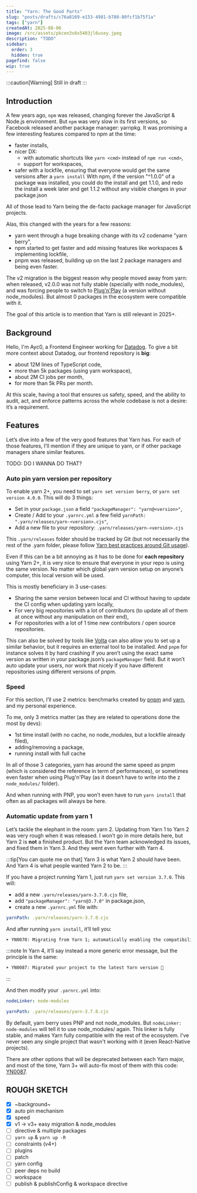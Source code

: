```yaml
---
title: "Yarn: The Good Parts"
slug: "posts/drafts/c76a8169-e153-4981-b780-80fcf1b75f1a"
tags: ["yarn"]
createdAt: 2025-08-06
image: /src/assets/pkcen3s6x5403jl6usey.jpeg
description: "TODO"
sidebar:
  order: 3
  hidden: true
pagefind: false
wip: true
---
```



:::caution[Warning]
Still in draft
:::

## Introduction

A few years ago, `npm` was released, changing forever the JavaScript & Node.js environment. But `npm` was very slow in its first versions, so Facebook released another package manager: yarnpkg. It was promising a few interesting features compared to npm at the time:

- faster installs,
- nicer DX:
  - with automatic shortcuts like `yarn <cmd>` instead of `npm run <cmd>`,
  - support for workspaces,
- safer with a lockfile, ensuring that everyone would get the same versions after a `yarn install`
  With npm, if the version "^1.0.0" of a package was installed, you could do the install and get 1.1.0, and redo the install a week later and get 1.1.2 without any visible changes in your package.json

All of those lead to Yarn being the de-facto package manager for JavaScript projects.

Alas, this changed with the years for a few reasons:

- yarn went through a huge breaking change with its v2 codename "yarn berry",
- npm started to get faster and add missing features like workspaces & implementing lockfile,
- pnpm was released, building up on the last 2 package managers and being even faster.

The v2 migration is the biggest reason why people moved away from yarn: when released, v2.0.0 was not fully stable (specially with node_modules), and was forcing people to switch to [Plug'n'Play](https://yarnpkg.com/features/pnp) (a version without node_modules). But almost 0 packages in the ecosystem were compatible with it.

The goal of this article is to mention that Yarn is still relevant in 2025+.

## Background

Hello, I'm Ayc0, a Frontend Engineer working for [Datadog](https://datadoghq.com/). To give a bit more context about Datadog, our frontend repository is **big**:

- about 12M lines of TypeScript code,
- more than 5k packages (using yarn workspace),
- about 2M CI jobs per month,
- for more than 5k PRs per month.

At this scale, having a tool that ensures us safety, speed, and the ability to audit, act, and enforce patterns across the whole codebase is not a desire: it’s a requirement.

## Features

Let’s dive into a few of the very good features that Yarn has. For each of those features, I’ll mention if they are unique to yarn, or if other package managers share similar features.

TODO: DO I WANNA DO THAT?

### Auto pin yarn version per repository

To enable yarn 2+, you need to set `yarn set version berry`, or `yarn set version 4.0.0`. This will do 3 things:

- Set in your `package.json` a field `"packageManager": "yarn@<version>"`,
- Create / Add to your `.yarnrc.yml` a few field `yarnPath: ".yarn/releases/yarn-<version>.cjs"`,
- Add a new file to your repository: `.yarn/releases/yarn-<version>.cjs`

This `.yarn/releases` folder should be tracked by Git (but not necessarily the rest of the .yarn folder, please follow [Yarn best practices around Git usage](https://yarnpkg.com/getting-started/qa#which-files-should-be-gitignored)).

Even if this can be a bit annoying as it has to be done for **each repository** using Yarn 2+, it is very nice to ensure that everyone in your repo is using the same version. No matter which global yarn version setup on anyone’s computer, this local version will be used.

This is mostly beneficiary in 3 use-cases:

- Sharing the same version between local and CI without having to update the CI config when updating yarn locally,
- For very big repositories with a lot of contributors (to update all of them at once without any manipulation on their end),
- For repositories with a lot of 1 time new contributors / open source repositories.

This can also be solved by tools like [Volta](https://volta.sh) can also allow you to set up a similar behavior, but it requires an external tool to be installed.
And `pnpm` for instance solves it by hard crashing if you aren’t using the exact same version as written in your package.json’s `packageManager` field. But it won’t auto update your users, nor work that nicely if you have different repositories using different versions of pnpm.

### Speed

For this section, I’ll use 2 metrics: benchmarks created by [pnpm](https://pnpm.io/benchmarks) and [yarn](https://yarnpkg.com/features/performances), and my personal experience.

To me, only 3 metrics matter (as they are related to operations done the most by devs):

- 1st time install (with no cache, no node_modules, but a lockfile already filed),
- adding/removing a package,
- running install with full cache

In all of those 3 categories, yarn has around the same speed as pnpm (which is considered the reference in term of performances), or sometimes even faster when using Plug'n'Play (as it doesn’t have to write into the z
`node_modules/` folder).

And when running with PNP, you won’t even have to run `yarn install` that often as all packages will always be here.

### Automatic update from yarn 1

Let’s tackle the elephant in the room: yarn 2. Updating from Yarn 1 to Yarn 2 was very rough when it was released. I won’t go in more details here, but Yarn 2 is **not** a finished product. But the Yarn team acknowledged its issues, and fixed them in Yarn 3. And they went even further with Yarn 4.

:::tip[You can quote me on that]
Yarn 3 is what Yarn 2 should have been.
And Yarn 4 is what people wanted Yarn 2 to be.
:::

If you have a project running Yarn 1, just run `yarn set version 3.7.0`. This will:

- add a new `.yarn/releases/yarn-3.7.0.cjs` file,
- add `"packageManager": "yarn@3.7.0"` in package.json,
- create a new `.yarnrc.yml` file with:

```yaml title=".yarnrc.yml"
yarnPath: .yarn/releases/yarn-3.7.0.cjs
```

And after running `yarn install`, it’ll tell you:

```txt wrap
➤ YN0070: Migrating from Yarn 1; automatically enabling the compatibility node-modules linker 👍
```

:::note
In Yarn 4, it’ll say instead a more generic error message, but the principle is the same:

```txt wrap
➤ YN0087: Migrated your project to the latest Yarn version 🚀
```

:::

And then modify your `.yarnrc.yml` into:

```yaml title=".yarnrc.yml"
nodeLinker: node-modules

yarnPath: .yarn/releases/yarn-3.7.0.cjs
```

By default, yarn berry uses PNP and not node_modules. But `nodeLinker: node-modules` will tell it to use node_modules/ again. This linker is fully stable, and makes Yarn fully compatible with the rest of the ecosystem. I’ve never seen any single project that wasn't working with it (even React-Native projects).

There are other options that will be deprecated between each Yarn major, and most of the time, Yarn 3+ will auto-fix most of them with this code: [YN0087](https://yarnpkg.com/advanced/error-codes#yn0087---migration_success).

## ROUGH SKETCH

- [x] ~background~
- [x] auto pin mechanism
- [x] speed
- [x] v1 -> v3+ easy migration & node_modules
- [ ] directive & multiple packages
- [ ] `yarn up` & `yarn up -R`
- [ ] constraints (v4+)
- [ ] plugins
- [ ] patch
- [ ] yarn config
- [ ] peer deps no build
- [ ] workspace
- [ ] publish & publishConfig & workspace directive
